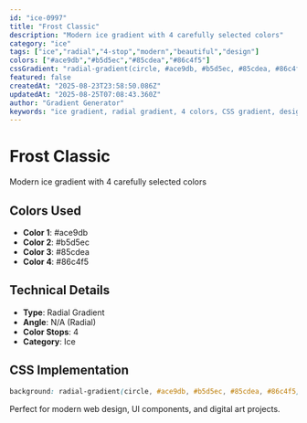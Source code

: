 ```yaml
---
id: "ice-0997"
title: "Frost Classic"
description: "Modern ice gradient with 4 carefully selected colors"
category: "ice"
tags: ["ice","radial","4-stop","modern","beautiful","design"]
colors: ["#ace9db","#b5d5ec","#85cdea","#86c4f5"]
cssGradient: "radial-gradient(circle, #ace9db, #b5d5ec, #85cdea, #86c4f5)"
featured: false
createdAt: "2025-08-23T23:58:50.086Z"
updatedAt: "2025-08-25T07:08:43.360Z"
author: "Gradient Generator"
keywords: "ice gradient, radial gradient, 4 colors, CSS gradient, design, #ace9db, #b5d5ec, #85cdea, #86c4f5"
---
```


# Frost Classic

Modern ice gradient with 4 carefully selected colors

## Colors Used
- **Color 1**: #ace9db
- **Color 2**: #b5d5ec
- **Color 3**: #85cdea
- **Color 4**: #86c4f5

## Technical Details
- **Type**: Radial Gradient
- **Angle**: N/A (Radial)
- **Color Stops**: 4
- **Category**: Ice

## CSS Implementation
```css
background: radial-gradient(circle, #ace9db, #b5d5ec, #85cdea, #86c4f5);
```

Perfect for modern web design, UI components, and digital art projects.
